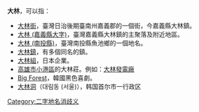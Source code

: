 '''大林'''，可以指：
*[[大林街|大林街]]，臺灣日治後期臺南州嘉義郡的一個街，今嘉義縣大林鎮。
*[[大林_(嘉義縣大字)|大林 (嘉義縣大字)]]，臺灣嘉義縣大林鎮的主聚落及附近地區。
*[[大林_(南投縣)|大林 (南投縣)]]，臺灣南投縣魚池鄉的一個地名。
*[[大林鎮|大林鎮]]，有多個同名的鎮。
*[[大林組|大林組]]，日本企業。
*[[高雄市|高雄市]][[小港區|小港區]]的大林莊。例如：[[大林發電廠|大林發電廠]]
*[[Big_Forest|Big Forest]]，韓國黑色喜劇。
*[[大林洞|大林洞]]（대림동 (서울)），韩国首尔市一行政区
{{disambig}}
[[Category:二字地名消歧义|Category:二字地名消歧义]]